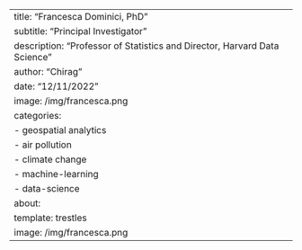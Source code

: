 ---
title: "Francesca Dominici, PhD"
subtitle: "Principal Investigator"
description: "Professor of Statistics and Director, Harvard Data Science"
author: "Chirag"
date: "12/11/2022"
image: /img/francesca.png
categories:
  - geospatial analytics
  - air pollution
  - climate change
  - machine-learning
  - data-science
about:
  template: trestles
  image: /img/francesca.png
---